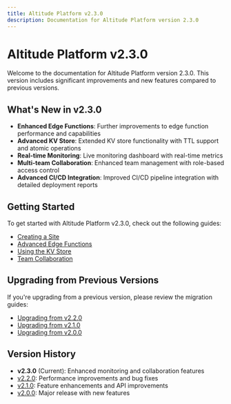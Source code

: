 ```yaml
---
title: Altitude Platform v2.3.0
description: Documentation for Altitude Platform version 2.3.0
---
```


# Altitude Platform v2.3.0

Welcome to the documentation for Altitude Platform version 2.3.0. This version includes significant improvements and new features compared to previous versions.

## What's New in v2.3.0

- **Enhanced Edge Functions**: Further improvements to edge function performance and capabilities
- **Advanced KV Store**: Extended KV store functionality with TTL support and atomic operations
- **Real-time Monitoring**: Live monitoring dashboard with real-time metrics
- **Multi-team Collaboration**: Enhanced team management with role-based access control
- **Advanced CI/CD Integration**: Improved CI/CD pipeline integration with detailed deployment reports

## Getting Started

To get started with Altitude Platform v2.3.0, check out the following guides:

- [Creating a Site](/docs/cloud/v2.3.0/guides/create-a-site)
- [Advanced Edge Functions](/docs/cloud/v2.3.0/guides/advanced-edge-functions)
- [Using the KV Store](/docs/cloud/v2.3.0/guides/kv-store)
- [Team Collaboration](/docs/cloud/v2.3.0/guides/team-collaboration)

## Upgrading from Previous Versions

If you're upgrading from a previous version, please review the migration guides:

- [Upgrading from v2.2.0](/docs/cloud/v2.3.0/guides/migrating-from-v2.2)
- [Upgrading from v2.1.0](/docs/cloud/v2.3.0/guides/migrating-from-v2.1)
- [Upgrading from v2.0.0](/docs/cloud/v2.3.0/guides/migrating-from-v2.0)

## Version History

- **v2.3.0** (Current): Enhanced monitoring and collaboration features
- [v2.2.0](/docs/cloud/v2.2.0): Performance improvements and bug fixes
- [v2.1.0](/docs/cloud/v2.1.0): Feature enhancements and API improvements
- [v2.0.0](/docs/cloud/v2.0.0): Major release with new features